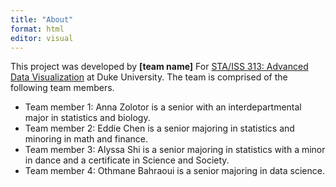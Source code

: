 ```yaml
---
title: "About"
format: html
editor: visual
---
```


This project was developed by **\[team name\]** For [STA/ISS 313: Advanced Data Visualization](https://vizdata.org/) at Duke University. The team is comprised of the following team members.

-   Team member 1: Anna Zolotor is a senior with an interdepartmental major in statistics and biology.
-   Team member 2: Eddie Chen is a senior majoring in statistics and minoring in math and finance.
-   Team member 3: Alyssa Shi is a senior majoring in statistics with a minor in dance and a certificate in Science and Society.
-   Team member 4: Othmane Bahraoui is a senior majoring in data science.
